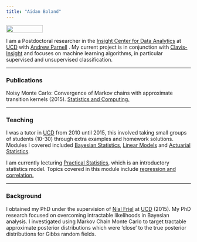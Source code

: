```yaml
---
title: "Aidan Boland"
---
```



<!--For an overview of Latent Dirichlet Allocation click [here](/LDA).  

 Check out an R-Shiny app showing [statistics from the premier league.](http://ff.aboland.ie) -->

<!--![](images/profile.jpg =1000x200)-->
<img src="images/profile.jpg" width="100px" height="20px" />  


I am a Postdoctoral researcher in the [Insight Center for Data Analytics](https://www.insight-centre.org/) at [UCD](http://www.ucd.ie/) with [Andrew Parnell](http://mathsci.ucd.ie/~parnell_a/) . My current project is in conjunction with [Clavis-Insight](http://clavisinsight.com/) and focuses on machine learning algorithms, in particular supervised and unsupervised classification.  

***

### Publications

Noisy Monte Carlo: Convergence of Markov chains with approximate transition kernels (2015). [Statistics and Computing.](http://link.springer.com/article/10.1007%2Fs11222-014-9521-x)  


***

### Teaching

I was a tutor in [UCD](http://www.ucd.ie/) from 2010 until 2015, this involved taking small groups of students (10-30) through extra examples and homework solutions. Modules I covered included [Bayesian Statistics](https://sisweb.ucd.ie/usis/w_sm_web_inf_viewer_banner.show_module?p_subj=STAT&p_crse=40390), [Linear Models](https://sisweb.ucd.ie/usis/w_sm_web_inf_viewer_banner.show_module?p_subj=STAT&p_crse=30240) and [Actuarial Statistics](https://sisweb.ucd.ie/usis/w_sm_web_inf_viewer_banner.show_module?p_subj=STAT&p_crse=40160#bookmarkschedule).  

I am currently lecturing [Practical Statistics](https://sisweb.ucd.ie/usis/w_sm_web_inf_viewer_banner.show_module?p_subj=STAT&p_crse=10050), which is an introductory statistics model. Topics covered in this module include [regression and correlation.](http://bayes2.ucd.ie:3838/aboland/STAT10050/) 

***

### Background

I obtained my PhD under the supervision of [Nial Friel](http://mathsci.ucd.ie/~nial/) at [UCD](http://www.ucd.ie/) (2015). My PhD research focused on overcoming intractable likelihoods in Bayesian analysis. I investigated using Markov Chain Monte Carlo to target tractable approximate posterior distributions which were 'close' to the true posterior distributions for Gibbs random fields. 

<!--
***

### [Sample Shiny app](http://shiny.rstudio.com/)

<iframe src="http://bayes2.ucd.ie:3838/aboland/STAT10050/" style="border: none; width: 100%; height: 800px"></iframe>

<!--
<div class="jumbotron">
  <h2>Premier League Stats</h2>
  <p>Check out an R-Shiny app showing statistics from the premier league.</p>
  <p><a href="http://ff.aboland.ie" class="btn btn-primary btn-lg">Click here</a></p>
</div>

<div class="jumbotron">
  <h2>Latent Dirichlet Allocation</h2>
  <p>A brief overview of Latent Dirichlet Allocation.</p>
  <p><a href="LDA_static.html" class="btn btn-primary btn-lg">Click here</a></p>
</div>
-->